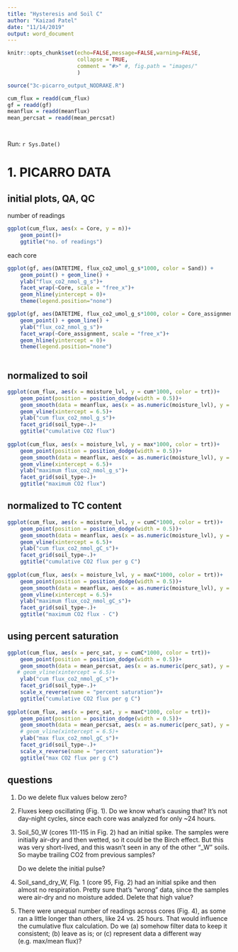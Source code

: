 ```yaml
---
title: "Hysteresis and Soil C"
author: "Kaizad Patel"
date: "11/14/2019"
output: word_document
---
```


```r

knitr::opts_chunk$set(echo=FALSE,message=FALSE,warning=FALSE,
                      collapse = TRUE,
                      comment = "#>" #, fig.path = "images/"
                      )

source("3c-picarro_output_NODRAKE.R")

cum_flux = readd(cum_flux)
gf = readd(gf)
meanflux = readd(meanflux)
mean_percsat = readd(mean_percsat)




```
Run: `r Sys.Date()`


# 1. PICARRO DATA

## initial plots, QA, QC
number of readings


```r
ggplot(cum_flux, aes(x = Core, y = n))+
    geom_point()+
    ggtitle("no. of readings")
```

each core
```r
ggplot(gf, aes(DATETIME, flux_co2_umol_g_s*1000, color = Sand)) + 
    geom_point() + geom_line() +
    ylab("flux_co2_nmol_g_s")+
    facet_wrap(~Core, scale = "free_x")+
    geom_hline(yintercept = 0)+
    theme(legend.position="none")
```

```r
ggplot(gf, aes(DATETIME, flux_co2_umol_g_s*1000, color = Core_assignment)) + 
    geom_point() + geom_line() +
    ylab("flux_co2_nmol_g_s")+
    facet_wrap(~Core_assignment, scale = "free_x")+
    geom_hline(yintercept = 0)+
    theme(legend.position="none")
  
```

## normalized to soil
```r
ggplot(cum_flux, aes(x = moisture_lvl, y = cum*1000, color = trt))+
    geom_point(position = position_dodge(width = 0.5))+
    geom_smooth(data = meanflux, aes(x = as.numeric(moisture_lvl), y = cum*1000))+
    geom_vline(xintercept = 6.5)+
    ylab("cum flux_co2_nmol_g_s")+
    facet_grid(soil_type~.)+
    ggtitle("cumulative CO2 flux")
  
ggplot(cum_flux, aes(x = moisture_lvl, y = max*1000, color = trt))+
    geom_point(position = position_dodge(width = 0.5))+
    geom_smooth(data = meanflux, aes(x = as.numeric(moisture_lvl), y = max*1000))+
    geom_vline(xintercept = 6.5)+
    ylab("maximum flux_co2_nmol_g_s")+
    facet_grid(soil_type~.)+
    ggtitle("maximum CO2 flux")
```

## normalized to TC content
```r
ggplot(cum_flux, aes(x = moisture_lvl, y = cumC*1000, color = trt))+
    geom_point(position = position_dodge(width = 0.5))+
    geom_smooth(data = meanflux, aes(x = as.numeric(moisture_lvl), y = cumC*1000))+
    geom_vline(xintercept = 6.5)+
    ylab("cum flux_co2_nmol_gC_s")+
    facet_grid(soil_type~.)+
    ggtitle("cumulative CO2 flux per g C")
  
ggplot(cum_flux, aes(x = moisture_lvl, y = maxC*1000, color = trt))+
    geom_point(position = position_dodge(width = 0.5))+
    geom_smooth(data = meanflux, aes(x = as.numeric(moisture_lvl), y = maxC*1000))+
    geom_vline(xintercept = 6.5)+
    ylab("maximum flux_co2_nmol_gC_s")+
    facet_grid(soil_type~.)+
    ggtitle("maximum CO2 flux - C")
```

## using percent saturation
```r

ggplot(cum_flux, aes(x = perc_sat, y = cumC*1000, color = trt))+
    geom_point(position = position_dodge(width = 0.5))+
    geom_smooth(data = mean_percsat, aes(x = as.numeric(perc_sat), y = cumC*1000))+
   # geom_vline(xintercept = 6.5)+
    ylab("cum flux_co2_nmol_gC_s")+
    facet_grid(soil_type~.)+
    scale_x_reverse(name = "percent saturation")+
    ggtitle("cumulative CO2 flux per g C")
  
ggplot(cum_flux, aes(x = perc_sat, y = maxC*1000, color = trt))+
    geom_point(position = position_dodge(width = 0.5))+
    geom_smooth(data = mean_percsat, aes(x = as.numeric(perc_sat), y = maxC*1000))+
    # geom_vline(xintercept = 6.5)+
    ylab("max flux_co2_nmol_gC_s")+
    facet_grid(soil_type~.)+
    scale_x_reverse(name = "percent saturation")+
    ggtitle("max CO2 flux per g C")
```


## questions
1. Do we delete flux values below zero?

2. Fluxes keep oscillating (Fig. 1). Do we know what's causing that? It's not day-night cycles, since each core was analyzed for only ~24 hours.

3. Soil_50_W (cores 111-115 in Fig. 2) had an initial spike. The samples were initially air-dry and then wetted, so it could be the Birch effect. But this was very short-lived, and this wasn't seen in any of the other "_W" soils. So maybe trailing CO2 from previous samples?

    Do we delete the initial pulse?

4. Soil_sand_dry_W, FIg. 1 (core 95, Fig. 2) had an initial spike and then almost no respiration. Pretty sure that's "wrong" data, since the samples were air-dry and no moisture added. Delete that high value?

5. There were unequal number of readings across cores (Fig. 4), as some ran a little longer than others, like 24 vs. 25 hours. That would influence the cumulative flux calculation. Do we (a) somehow filter data to keep it consistent; (b) leave as is; or (c) represent data a different way (e.g. max/mean flux)?